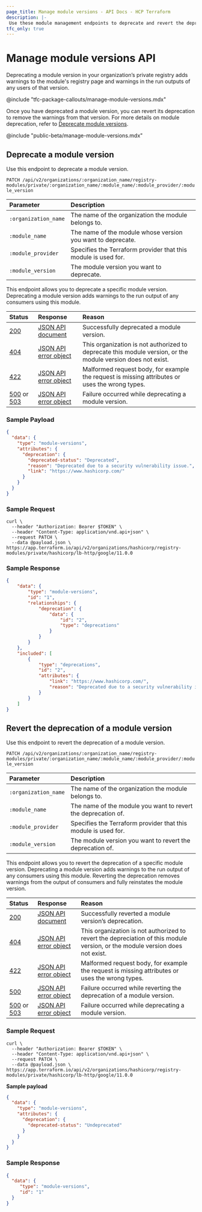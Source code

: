 ```yaml
---
page_title: Manage module versions - API Docs - HCP Terraform
description: |-
 Use these module management endpoints to deprecate and revert the deprecation of module versions you published to an organization's private registry. 
tfc_only: true
---
```


[200]: https://developer.mozilla.org/en-US/docs/Web/HTTP/Status/200

[201]: https://developer.mozilla.org/en-US/docs/Web/HTTP/Status/201

[202]: https://developer.mozilla.org/en-US/docs/Web/HTTP/Status/202

[204]: https://developer.mozilla.org/en-US/docs/Web/HTTP/Status/204

[400]: https://developer.mozilla.org/en-US/docs/Web/HTTP/Status/400

[401]: https://developer.mozilla.org/en-US/docs/Web/HTTP/Status/401

[403]: https://developer.mozilla.org/en-US/docs/Web/HTTP/Status/403

[404]: https://developer.mozilla.org/en-US/docs/Web/HTTP/Status/404

[409]: https://developer.mozilla.org/en-US/docs/Web/HTTP/Status/409

[412]: https://developer.mozilla.org/en-US/docs/Web/HTTP/Status/412

[422]: https://developer.mozilla.org/en-US/docs/Web/HTTP/Status/422

[429]: https://developer.mozilla.org/en-US/docs/Web/HTTP/Status/429

[500]: https://developer.mozilla.org/en-US/docs/Web/HTTP/Status/500

[503]: https://developer.mozilla.org/en-US/docs/Web/HTTP/Status/503

[JSON API document]: /terraform/cloud-docs/api-docs#json-api-documents

[JSON API error object]: https://jsonapi.org/format/#error-objects

# Manage module versions API
Deprecating a module version in your organization’s private registry adds warnings to the module's registry page and warnings in the run outputs of any users of that version. 

<!-- BEGIN: TFC:only name:pnp-callout -->
@include "tfc-package-callouts/manage-module-versions.mdx"
<!-- END: TFC:only name:pnp-callout -->

Once you have deprecated a module version, you can revert its deprecation to remove the warnings from that version. For more details on module deprecation, refer to [Deprecate module versions](/terraform/cloud-docs/registry/manage-module-versions).

@include "public-beta/manage-module-versions.mdx"

## Deprecate a module version

Use this endpoint to deprecate a module version.

`PATCH /api/v2/organizations/:organization_name/registry-modules/private/:organization_name/:module_name/:module_provider/:module_version`


| Parameter | Description |
| :---- | :---- |
| `:organization_name` | The name of the organization the module belongs to. |
| `:module_name` | The name of the module whose version you want to deprecate. |
| `:module_provider` | Specifies the Terraform provider that this module is used for. |
| `:module_version` | The module version you want to deprecate. |

This endpoint allows you to deprecate a specific module version. Deprecating a module version adds warnings to the run output of any consumers using this module.  


| Status | Response | Reason |
| :---- | :---- | :---- |
| [200](https://developer.mozilla.org/en-US/docs/Web/HTTP/Status/200) | [JSON API document](http:///terraform/cloud-docs/api-docs#json-api-documents)  | Successfully deprecated a module version.  |
| [404](https://developer.mozilla.org/en-US/docs/Web/HTTP/Status/404) | [JSON API error object](http://jsonapi.org/format/#error-objects) | This organization is not authorized to deprecate this module version, or the module version does not exist. |
| [422](https://developer.mozilla.org/en-US/docs/Web/HTTP/Status/422) | [JSON API error object](http://jsonapi.org/format/#error-objects) | Malformed request body, for example the request is missing attributes or uses the wrong types. |
| [500](https://developer.mozilla.org/en-US/docs/Web/HTTP/Status/500) or [503](https://developer.mozilla.org/en-US/docs/Web/HTTP/Status/503) | [JSON API error object](http://jsonapi.org/format/#error-objects) | Failure occurred while deprecating a module version. |

### **Sample Payload**

```json
{
  "data": {
    "type": "module-versions",
    "attributes": {
      "deprecation": {
        "deprecated-status": "Deprecated",
        "reason": "Deprecated due to a security vulnerability issue.",
        "link": "https://www.hashicorp.com/"
      }
    }
  }
}
```

### **Sample Request**

```shell
curl \
  --header "Authorization: Bearer $TOKEN" \
  --header "Content-Type: application/vnd.api+json" \
  --request PATCH \
  --data @payload.json \
https://app.terraform.io/api/v2/organizations/hashicorp/registry-modules/private/hashicorp/lb-http/google/11.0.0
```

### Sample Response

```json
{
    "data": {
        "type": "module-versions",
        "id": "1",
        "relationships": {
            "deprecation": {
                "data": {
                    "id": "2",
                    "type": "deprecations"
                }
            }
        }
    },
    "included": [
        {
            "type": "deprecations",
            "id": "2",
            "attributes": {
                "link": "https://www.hashicorp.com/",
                "reason": "Deprecated due to a security vulnerability issue. Applies will be blocked in 15 days."
            }
        }
    ]
}
```


## Revert the deprecation of a module version

Use this endpoint to revert the deprecation of a module version.

`PATCH /api/v2/organizations/:organization_name/registry-modules/private/:organization_name/:module_name/:module_provider/:module_version`

| Parameter | Description |
| :---- | :---- |
| `:organization_name` | The name of the organization the module belongs to. |
| `:module_name` | The name of the module you want to revert the deprecation of. |
| `:module_provider` | Specifies the Terraform provider that this module is used for. |
| `:module_version` | The module version you want to revert the deprecation of. |

This endpoint allows you to revert the deprecation of a specific module version. Deprecating a module version adds warnings to the run output of any consumers using this module. Reverting the deprecation removes warnings from the output of consumers and fully reinstates the module version. 


| Status | Response | Reason |
| :---- | :---- | :---- |
| [200](https://developer.mozilla.org/en-US/docs/Web/HTTP/Status/200) | [JSON API document](http:///terraform/cloud-docs/api-docs#json-api-documents)  | Successfully reverted a module version’s deprecation. |
| [404](https://developer.mozilla.org/en-US/docs/Web/HTTP/Status/404) | [JSON API error object](http://jsonapi.org/format/#error-objects) | This organization is not authorized to revert the depreciation of this module version, or the module version does not exist. |
| [422](https://developer.mozilla.org/en-US/docs/Web/HTTP/Status/422) | [JSON API error object](http://jsonapi.org/format/#error-objects) | Malformed request body, for example the request is missing attributes or uses the wrong types. |
| [500](https://developer.mozilla.org/en-US/docs/Web/HTTP/Status/500) | [JSON API error object](http://jsonapi.org/format/#error-objects) | Failure occurred while reverting the deprecation of a module version. |
| [500](https://developer.mozilla.org/en-US/docs/Web/HTTP/Status/500) or [503](https://developer.mozilla.org/en-US/docs/Web/HTTP/Status/503) | [JSON API error object](http://jsonapi.org/format/#error-objects) | Failure occurred while deprecating a module version. |


### **Sample Request**

```shell
curl \
  --header "Authorization: Bearer $TOKEN" \
  --header "Content-Type: application/vnd.api+json" \
  --request PATCH \
  --data @payload.json \
https://app.terraform.io/api/v2/organizations/hashicorp/registry-modules/private/hashicorp/lb-http/google/11.0.0
```

**Sample payload**

```json
{
  "data": {
    "type": "module-versions",
    "attributes": {
      "deprecation": {
        "deprecated-status": "Undeprecated"
      }
    }
  }
}
```

### Sample Response

```json
{
  "data": {
     "type": "module-versions",
     "id": "1"
  }
}
```
